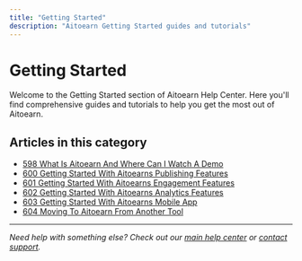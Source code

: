 ```yaml
---
title: "Getting Started"
description: "Aitoearn Getting Started guides and tutorials"
---
```


# Getting Started

Welcome to the Getting Started section of Aitoearn Help Center. Here you'll find comprehensive guides and tutorials to help you get the most out of Aitoearn.

## Articles in this category

- [598 What Is Aitoearn And Where Can I Watch A Demo](598-what-is-aitoearn-and-where-can-i-watch-a-demo)
- [600 Getting Started With Aitoearns Publishing Features](600-getting-started-with-aitoearns-publishing-features)
- [601 Getting Started With Aitoearns Engagement Features](601-getting-started-with-aitoearns-engagement-features)
- [602 Getting Started With Aitoearns Analytics Features](602-getting-started-with-aitoearns-analytics-features)
- [603 Getting Started With Aitoearns Mobile App](603-getting-started-with-aitoearns-mobile-app)
- [604 Moving To Aitoearn From Another Tool](604-moving-to-aitoearn-from-another-tool)

---

*Need help with something else? Check out our [main help center](/en/help-center) or [contact support](mailto:hello@aitoearn.com).*
